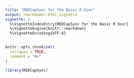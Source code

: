 ```yaml
---
title: "REDCapSync for the Basic R User"
output: rmarkdown::html_vignette
vignette: >
  %\VignetteIndexEntry{REDCapSync for the Basic R User}
  %\VignetteEngine{knitr::rmarkdown}
  %\VignetteEncoding{UTF-8}
---
```


```r
knitr::opts_chunk$set(
  collapse = TRUE,
  comment = "#>"
)
```

```r
library(REDCapSync)
```
